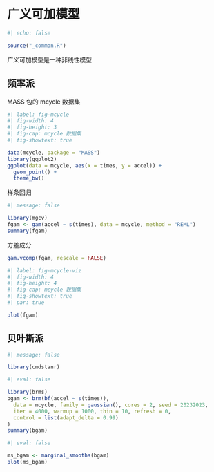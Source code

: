 # 广义可加模型 {#sec-generalized-additive-models}

```r
#| echo: false

source("_common.R")
```

广义可加模型是一种非线性模型

## 频率派

MASS 包的 mcycle 数据集

```r
#| label: fig-mcycle
#| fig-width: 4
#| fig-height: 3
#| fig-cap: mcycle 数据集
#| fig-showtext: true

data(mcycle, package = "MASS")
library(ggplot2)
ggplot(data = mcycle, aes(x = times, y = accel)) +
  geom_point() +
  theme_bw()
```

样条回归

```r
#| message: false

library(mgcv)
fgam <- gam(accel ~ s(times), data = mcycle, method = "REML")
summary(fgam)
```

方差成分

```r
gam.vcomp(fgam, rescale = FALSE)
```

```r
#| label: fig-mcycle-viz
#| fig-width: 4
#| fig-height: 4
#| fig-cap: mcycle 数据集
#| fig-showtext: true
#| par: true

plot(fgam)
```

## 贝叶斯派

```r
#| message: false

library(cmdstanr)
```

```r
#| eval: false

library(brms)
bgam <- brm(bf(accel ~ s(times)),
  data = mcycle, family = gaussian(), cores = 2, seed = 20232023,
  iter = 4000, warmup = 1000, thin = 10, refresh = 0,
  control = list(adapt_delta = 0.99)
)
summary(bgam)
```

```r
#| eval: false

ms_bgam <- marginal_smooths(bgam)
plot(ms_bgam)
```
